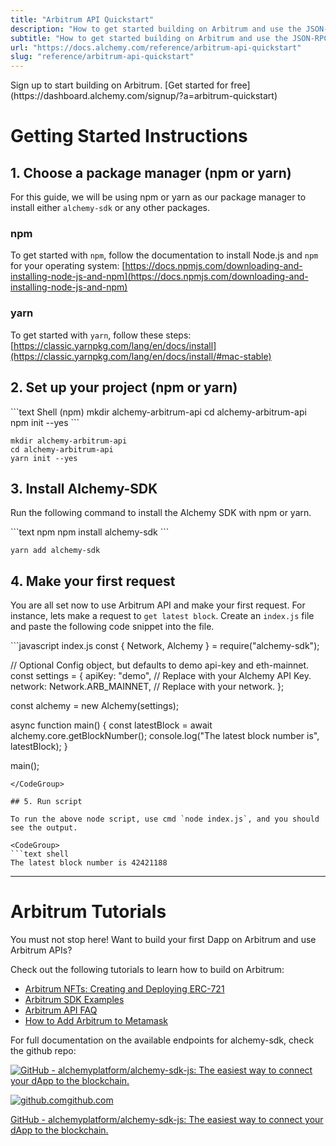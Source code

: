 ```yaml
---
title: "Arbitrum API Quickstart"
description: "How to get started building on Arbitrum and use the JSON-RPC API"
subtitle: "How to get started building on Arbitrum and use the JSON-RPC API"
url: "https://docs.alchemy.com/reference/arbitrum-api-quickstart"
slug: "reference/arbitrum-api-quickstart"
---
```


<Tip title="Don’t have an API key?" icon="star">
  Sign up to start building on Arbitrum. [Get started for free](https://dashboard.alchemy.com/signup/?a=arbitrum-quickstart)
</Tip>

# Getting Started Instructions

## 1. Choose a package manager (npm or yarn)

For this guide, we will be using npm or yarn as our package manager to install either `alchemy-sdk` or any other packages.

### npm

To get started with `npm`, follow the documentation to install Node.js and `npm` for your operating system: [https://docs.npmjs.com/downloading-and-installing-node-js-and-npm](https://docs.npmjs.com/downloading-and-installing-node-js-and-npm)

### yarn

To get started with `yarn`, follow these steps: [https://classic.yarnpkg.com/lang/en/docs/install](https://classic.yarnpkg.com/lang/en/docs/install/#mac-stable)

## 2. Set up your project (npm or yarn)

<CodeGroup>
  ```text Shell (npm)
  mkdir alchemy-arbitrum-api
  cd alchemy-arbitrum-api
  npm init --yes
  ```

  ```text Shell (yarn)
  mkdir alchemy-arbitrum-api
  cd alchemy-arbitrum-api
  yarn init --yes
  ```
</CodeGroup>

## 3. Install Alchemy-SDK

Run the following command to install the Alchemy SDK with npm or yarn.

<CodeGroup>
  ```text npm
  npm install alchemy-sdk
  ```

  ```text yarn
  yarn add alchemy-sdk
  ```
</CodeGroup>

## 4. Make your first request

You are all set now to use Arbitrum API and make your first request. For instance, lets make a request to `get latest block`. Create an `index.js` file and paste the following code snippet into the file.

<CodeGroup>
  ```javascript index.js
  const { Network, Alchemy } = require("alchemy-sdk");

  // Optional Config object, but defaults to demo api-key and eth-mainnet.
  const settings = {
    apiKey: "demo", // Replace with your Alchemy API Key.
    network: Network.ARB_MAINNET, // Replace with your network.
  };

  const alchemy = new Alchemy(settings);

  async function main() {
    const latestBlock = await alchemy.core.getBlockNumber();
    console.log("The latest block number is", latestBlock);
  }

  main();
  ```
</CodeGroup>

## 5. Run script

To run the above node script, use cmd `node index.js`, and you should see the output.

<CodeGroup>
  ```text shell
  The latest block number is 42421188
  ```
</CodeGroup>

***

# Arbitrum Tutorials

You must not stop here! Want to build your first Dapp on Arbitrum and use Arbitrum APIs?

Check out the following tutorials to learn how to build on Arbitrum:

* [Arbitrum NFTs: Creating and Deploying ERC-721](/docs/arbitrum-nfts-creating-and-deploying-erc-721)
* [Arbitrum SDK Examples](/reference/arbitrum-sdk-examples)
* [Arbitrum API FAQ](/reference/arbitrum-api-faq)
* [How to Add Arbitrum to Metamask](/docs/how-to-add-arbitrum-to-metamask)

For full documentation on the available endpoints for alchemy-sdk, check the github repo:

[![GitHub - alchemyplatform/alchemy-sdk-js: The easiest way to connect your dApp to the blockchain.](alchemy-sdk-js.png)](https://github.com/alchemyplatform/alchemy-sdk-js)

[![github.com](favicon.ico)github.com](https://github.com/alchemyplatform/alchemy-sdk-js)

[GitHub - alchemyplatform/alchemy-sdk-js: The easiest way to connect your dApp to the blockchain.](https://github.com/alchemyplatform/alchemy-sdk-js)
